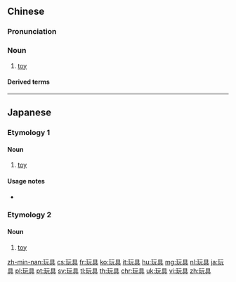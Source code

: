 ==Chinese==
{{zh-forms}}
{{wikipedia|lang=zh}}

===Pronunciation===
{{zh-pron
|m=wánjù
|ma=Zh-wánjù.ogg
|c=wun6 geoi6
|h=pfs=ngùan-kí
|mn=qz,xm:oán-kū/tw:goán-khū/zz:oán-kī/twvk:goán-kī/twvt:goán-kū
|cat=n
}}

===Noun===
{{zh-noun}}

# [[toy]] {{zh-mw|個}}
#: {{zh-x|兒童 玩具|children's '''toys'''}}
#: {{zh-x|益智 玩具|educational '''toys'''}}

====Derived terms====
{{zh-der|玩具娃娃|性玩具}}

----

==Japanese==
{{wikipedia|lang=ja}}

===Etymology 1===
{{ja-kanjitab|yomi=irr}}

====Noun====
{{ja-noun|おもちゃ}}

# {{lb|ja|common}} [[toy]]

====Usage notes====
* {{ja-uk}}

===Etymology 2===
{{ja-kanjitab|がん|ぐ|yomi=irr}}

====Noun====
{{ja-noun|がんぐ}}

# {{lb|ja|formal}} [[toy]]

[[zh-min-nan:玩具]]
[[cs:玩具]]
[[fr:玩具]]
[[ko:玩具]]
[[it:玩具]]
[[hu:玩具]]
[[mg:玩具]]
[[nl:玩具]]
[[ja:玩具]]
[[pl:玩具]]
[[pt:玩具]]
[[sv:玩具]]
[[tl:玩具]]
[[th:玩具]]
[[chr:玩具]]
[[uk:玩具]]
[[vi:玩具]]
[[zh:玩具]]